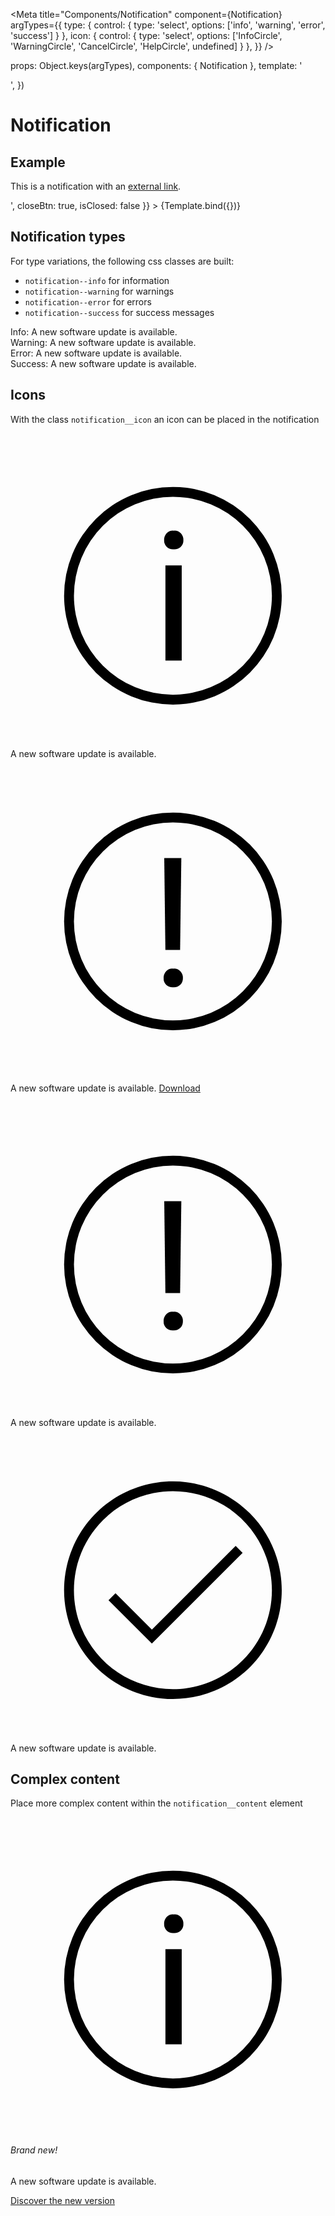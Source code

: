 
<Meta
  title="Components/Notification"
  component={Notification}
  argTypes={{
    type: { control: { type: 'select', options: ['info', 'warning', 'error', 'success'] } },
    icon: { control: { type: 'select', options: ['InfoCircle', 'WarningCircle', 'CancelCircle', 'HelpCircle', undefined] } },
  }} />

  props: Object.keys(argTypes),
  components: { Notification },
  template: '<main><Notification :type="type" :icon="icon" :text="text" :closeBtn="closeBtn" :isClosed="isClosed" /></main>',
})


# Notification

## Example

<Canvas>
  <Story
    name="Example"
    args={{
      type: 'info',
      icon: 'InfoCircle',
      text: '<p>This is a notification with an <a href="#" target="_blank"> external link</a>.</p>',
      closeBtn: true,
      isClosed: false
    }}
  >
    {Template.bind({})}
  </Story>
</Canvas>

<ArgsTable story="Example" />

## Notification types

For type variations, the following css classes are built:

- `notification--info` for information
- `notification--warning` for warnings
- `notification--error` for errors
- `notification--success` for success messages

<Canvas>
  <main>
    <div>
      <div class="notification notification--info">
        Info: A new software update is available.
      </div>
      <div class="notification notification--warning">
        Warning: A new software update is available.
      </div>
      <div class="notification notification--error">
        Error: A new software update is available.
      </div>
      <div class="notification notification--success">
        Success: A new software update is available.
      </div>
    </div>
  </main>
</Canvas>

## Icons

With the class `notification__icon` an icon can be placed in the notification

<Canvas>
  <main>
    <div>
      <div class="notification notification--info">
        <svg viewBox="0 0 24 24" class="notification__icon">
          <path d="m11.8042 10.05464h1.24121v7.26074h-1.24121z"/><path d="m12.43506 7.41108a.69272.69272 0 0 0 -.54688.208.74063.74063 0 0 0 -.18457.50977.71511.71511 0 0 0 .18457.50293.70351.70351 0 0 0 .54688.20214.6722.6722 0 0 0 .73779-.70507.73376.73376 0 0 0 -.1875-.50977.70459.70459 0 0 0 -.55029-.208z"/><path d="m12.375 4.079a8.29151 8.29151 0 1 0 8.291 8.292 8.30132 8.30132 0 0 0 -8.291-8.292zm0 15.833a7.54151 7.54151 0 1 1 7.5415-7.541 7.55 7.55 0 0 1 -7.5415 7.54106z"/>
        </svg>
        <div class="notification__content">
          A new software update is available.
        </div>
      </div>
      <div class="notification notification--warning">
        <svg viewBox="0 0 24 24" class="notification__icon">
          <path d="m12.39812 15.97119a.69225.69225 0 0 0 -.54688.207.74214.74214 0 0 0 -.18457.51172.66617.66617 0 0 0 .73145.70508.72171.72171 0 0 0 .55029-.20117.7061.7061 0 0 0 .1875-.50391.73529.73529 0 0 0 -.1875-.51172.70341.70341 0 0 0 -.55029-.207z"/><path d="m12.922 14.551.093-7.002h-1.301l.087 7.002z"/><path d="m12.37517 4.0835a8.29151 8.29151 0 1 0 8.291 8.292 8.30132 8.30132 0 0 0 -8.291-8.292zm0 15.833a7.54151 7.54151 0 1 1 7.5415-7.541 7.55 7.55 0 0 1 -7.5415 7.54101z"/>
        </svg>
        <div class="notification__content">
          <p>A new software update is available. <a href="#" target="_blank">Download</a></p>
        </div>
      </div>
      <div class="notification notification--error">
        <svg viewBox="0 0 24 24" class="notification__icon">
          <path d="m12.39812 15.97119a.69225.69225 0 0 0 -.54688.207.74214.74214 0 0 0 -.18457.51172.66617.66617 0 0 0 .73145.70508.72171.72171 0 0 0 .55029-.20117.7061.7061 0 0 0 .1875-.50391.73529.73529 0 0 0 -.1875-.51172.70341.70341 0 0 0 -.55029-.207z"/><path d="m12.922 14.551.093-7.002h-1.301l.087 7.002z"/><path d="m12.37517 4.0835a8.29151 8.29151 0 1 0 8.291 8.292 8.30132 8.30132 0 0 0 -8.291-8.292zm0 15.833a7.54151 7.54151 0 1 1 7.5415-7.541 7.55 7.55 0 0 1 -7.5415 7.54101z"/>
        </svg>
        <div class="notification__content">
          A new software update is available.
        </div>
      </div>
      <div class="notification notification--success">
        <svg viewBox="0 0 24 24" class="notification__icon">
          <path d="m10.772 16.443-3.303-3.302.531-.531 2.772 2.773 6.382-6.383.531.531z"/>
          <path d="m12.3752 4.0835c-1.6401-.0002-3.24336.48595-4.6071 1.39696-1.36375.91102-2.42671 2.20598-3.05446 3.72113-.62776 1.51511-.79211 3.18241-.47228 4.79101.31984 1.6085 1.1095 3.0861 2.26911 4.2459 1.15962 1.1597 2.63711 1.9496 4.24563 2.2696 1.6085.32 3.2758.1559 4.791-.4717 1.5153-.6276 2.8104-1.6904 3.7215-3.054.9112-1.3636 1.3976-2.9669 1.3976-4.6069-.0025-2.1982-.8768-4.30577-2.4311-5.86026-1.5543-1.55448-3.6617-2.42901-5.8599-2.43174zm0 15.834c-1.4917.0001-2.94995-.4422-4.19029-1.2708-1.24034-.8287-2.2071-2.0065-2.77801-3.3847-.57091-1.3781-.72034-2.8945-.42939-4.3576.29096-1.46301 1.00922-2.80691 2.06397-3.86173 1.05475-1.05481 2.3986-1.77317 3.86162-2.06422 1.463-.29105 2.9795-.14172 4.3576.4291 1.3782.57082 2.5561 1.5375 3.3849 2.77778.8287 1.24029 1.2711 2.69847 1.2711 4.19017-.0024 1.9995-.7977 3.9164-2.2115 5.3302-1.4137 1.4139-3.3306 2.2093-5.33 2.2118z"/>
        </svg>
        <div class="notification__content">
          A new software update is available.
        </div>
      </div>
    </div>
  </main>
</Canvas>

## Complex content

Place more complex content within the `notification__content` element

<Canvas>
  <main>
    <div>
      <div class="notification notification--info">
        <svg viewBox="0 0 24 24" class="notification__icon">
          <path d="m11.8042 10.05464h1.24121v7.26074h-1.24121z"/><path d="m12.43506 7.41108a.69272.69272 0 0 0 -.54688.208.74063.74063 0 0 0 -.18457.50977.71511.71511 0 0 0 .18457.50293.70351.70351 0 0 0 .54688.20214.6722.6722 0 0 0 .73779-.70507.73376.73376 0 0 0 -.1875-.50977.70459.70459 0 0 0 -.55029-.208z"/><path d="m12.375 4.079a8.29151 8.29151 0 1 0 8.291 8.292 8.30132 8.30132 0 0 0 -8.291-8.292zm0 15.833a7.54151 7.54151 0 1 1 7.5415-7.541 7.55 7.55 0 0 1 -7.5415 7.54106z"/>
        </svg>
        <div class="notification__content">
          <h6 class="font--bold">Brand new!</h6>
          <p>A new software update is available.</p>
          <p>
            <a
              class="link"
              href="javascript:void(0)"
            >
              Discover the new version
            </a>
          </p>
        </div>
      </div>
    </div>
  </main>
</Canvas>
